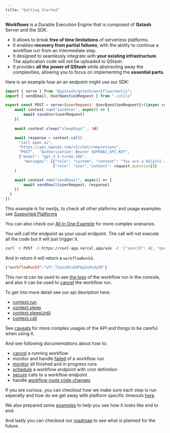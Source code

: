 ```yaml
---
title: "Getting Started"
---
```


**Workflows** is a Durable Execution Engine that is composed of **Qstash** Server and the SDK.

- It allows to break **free of time limitations** of serverless platforms.
- It enables **recovery from partial failures**, with the ability to continue a workflow run from an intermediate step.
- It designed to seamlessly integrate with **your existing infrastructure**. The application code will not be uploaded to QStash.
- It provides **all the power of QStash** while abstracting away the complexities, allowing you to focus on implementing the **essential parts**.

Here is an example how an an endpoint might use our SDK:

```javascript 
import { serve } from "@upstash/qstash/workflow/nextjs";
import { sendEmail, UserQuestionRequest } from "./utils"

export const POST = serve<{userRequest: UserQuestionRequest}>({async context => {
    await context.run("saveUser", async() => {
        await saveUser(userRequest)
    })
    
    await context.sleep("sleepDays" , 3d)

    await response = context.call(
      "call open ai",
      "https://api.openai.com/v1/chat/completions",
      "POST",  "Authorization: Bearer $OPENAI_API_KEY",
      {"model": "gpt-3.5-turbo-16k",
        "messages": [{"role": "system", "content": "You are a helpful assistant." },
                     {"role": "user","content": request.question}]}
    )

    await context.run("sendEmail", async() => {
        await sendEmail(userRequest, response)
    })
  }
})
```

This example is for nextjs, to check all other plaforms and usage examples see [Supported Platforms](/qstash/workflows/platforms/platforms)

You can also check our [All In One Example](/qstash/workflows/examples/allInOne) for more complex scenarios. 

You will call the endpoint as your usual endpoint. The call will not execute all the code but it will just trigger it. 

```bash 
curl -X POST -d https://cool-app.vercel.app/ask -d '{"userId": 42, "question" : "what is the meaning of life?" }'
```

And in return it will return a `workflowRunId`. 

```json
{"workflowRunId":"wfr_TzazoUCuZmFGp2u9cdy5K"}
```

This run id can be used to see [the logs](/qstash/workflows/howto/monitor) of the workflow run in the console, 
and also it can be used to [cancel](/qstash/workflows/howto/cancel) the workflow run.

To get into more detail see our api desription here:
- [context.run](/qstash/workflows/basics/api#context-run)
- [context.sleep](/qstash/workflows/basics/api#context-sleep)
- [context.sleepUntil](/qstash/workflows/basics/api#context-sleepuntil)
- [context.call](/qstash/workflows/basics/api#context-call)

See [caveats](/qstash/workflows/basics/caveats) for more complex usages of the API and things to 
be careful when using it.

And see following documentations about how to:
- [cancel](/qstash/workflows/howto/cancel) a running workflow
- monitor and handle [failed](/qstash/workflows/howto/failures) of a workflow run
- [monitor](/qstash/workflows/howto/failures) all finished and in progress runs
- [schedule](/qstash/workflows/howto/schedule) a workflow endpoint with cron definition
- [secure](/qstash/workflows/howto/security) calls to a workflow endpoint
- handle [workflow route code changes](/qstash/workflows/howto/changes) 

If you are curious, you can checkout how we make sure each step is run seperatly and 
how do we get away with platform specific timeouts [here](/qstash/workflows/how)

We also prepared some [examples](/qstash/workflows/examples/llm) to help you see how it looks like end to end.

And lastly you can checkout our [roadmap](/qstash/workflows/roadmap) to see what is planned for the future.
